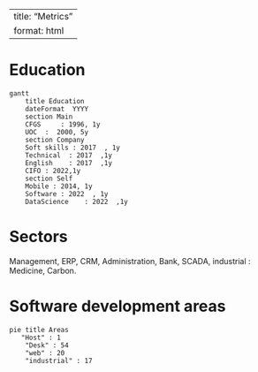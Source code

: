
---
title: "Metrics"
format: html
---

# Education

```mermaid
gantt
    title Education
    dateFormat  YYYY
    section Main
    CFGS     : 1996, 1y
    UOC  :  2000, 5y
    section Company
    Soft skills : 2017  , 1y
    Technical  : 2017  ,1y
    English    : 2017  ,1y
    CIFO : 2022,1y
    section Self
    Mobile : 2014, 1y
    Software : 2022  , 1y
    DataScience    : 2022  ,1y
````

# Sectors

Management, ERP, CRM, Administration, Bank, SCADA, industrial : Medicine, Carbon.

# Software development areas

```mermaid
pie title Areas
   "Host" : 1
    "Desk" : 54
    "web" : 20
    "industrial" : 17
```